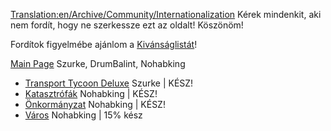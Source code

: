 [[Translation:en/Archive/Community/Internationalization]]
Kérek mindenkit, aki nem fordít, hogy ne szerkessze ezt az oldalt!
Köszönöm!

Fordítok figyelmébe ajánlom a [[en/Kívánságlista|Kivánságlistát]]!

[[en/Kezdőlap|Main Page]] Szurke, DrumBalint, Nohabking
* [[hu/Archive/OpenTTD/Transport Tycoon Deluxe|Transport Tycoon Deluxe]] Szurke | KÉSZ!
* [[en/Katasztrófák|Katasztrófák]] Nohabking | KÉSZ!
* [[en/Önkormányzat|Önkormányzat]] Nohabking | KÉSZ!
* [[en/Város|Város]] Nohabking | 15% kész